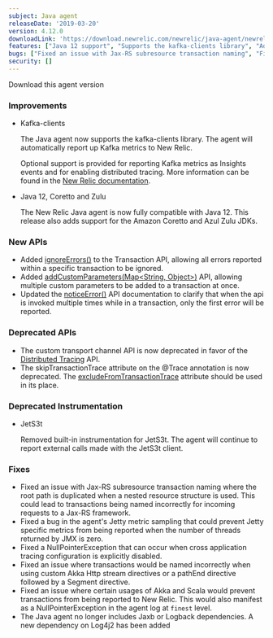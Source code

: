 ```yaml
---
subject: Java agent
releaseDate: '2019-03-20'
version: 4.12.0
downloadLink: 'https://download.newrelic.com/newrelic/java-agent/newrelic-agent/4.12.0/'
features: ["Java 12 support", "Supports the kafka-clients library", "Added ignoreErrors to the Transaction API", "Added new version of addCustomParameters API that accepts a Map", "Updated the noticeError API Javadoc to clarify behavior"]
bugs: ["Fixed an issue with Jax-RS subresource transaction naming", "Fixed a bug in the agent's Jetty metric sampling", "Fixed a NullPointerException that can occur when cross application tracing configuration is explicitly disabled", "Fixed an issue where transactions would be named incorrectly when using custom Akka Http stream directives or a pathEnd directive followed by a Segment directive", "Fixed an issue where certain usages of Akka and Scala would prevent transactions from being reported", "The Java agent no longer includes Jaxb or Logback dependencies. A new dependency on Log4j2 has been added."]
security: []
---
```


<ButtonGroup>
  <ButtonLink
    role="button"
    to="https://download.newrelic.com/newrelic/java-agent/newrelic-agent/4.12.0/"
    variant="primary"
  >
    Download this agent version
  </ButtonLink>
</ButtonGroup>

### Improvements

* Kafka-clients

  The Java agent now supports the kafka-clients library. The agent will automatically report up Kafka metrics to New Relic.

  Optional support is provided for reporting Kafka metrics as Insights events and for enabling distributed tracing. More information can be found in the [New Relic documentation](https://docs.newrelic.com/docs/agents/java-agent/instrumentation/instrument-kafka-message-queues).
* Java 12, Coretto and Zulu

  The New Relic Java agent is now fully compatible with Java 12. This release also adds support for the Amazon Coretto and Azul Zulu JDKs.

### New APIs

* Added [ignoreErrors()](https://newrelic.github.io/java-agent-api/javadoc/com/newrelic/api/agent/Transaction.html#ignoreErrors--) to the Transaction API, allowing all errors reported within a specific transaction to be ignored.
* Added [addCustomParameters(Map&lt;String, Object>)](https://newrelic.github.io/java-agent-api/javadoc/com/newrelic/api/agent/NewRelic.html#addCustomParameters-java.util.Map-) API, allowing multiple custom parameters to be added to a transaction at once.
* Updated the [noticeError()](https://newrelic.github.io/java-agent-api/javadoc/com/newrelic/api/agent/NewRelic.html#noticeError-java.lang.String-) API documentation to clarify that when the api is invoked multiple times while in a transaction, only the first error will be reported.

### Deprecated APIs

* The custom transport channel API is now deprecated in favor of the [Distributed Tracing](https://newrelic.github.io/java-agent-api/javadoc/com/newrelic/api/agent/DistributedTracePayload.html) API.
* The skipTransactionTrace attribute on the @Trace annotation is now deprecated. The [excludeFromTransactionTrace](https://newrelic.github.io/java-agent-api/javadoc/com/newrelic/api/agent/Trace.html#excludeFromTransactionTrace--) attribute should be used in its place.

### Deprecated Instrumentation

* JetS3t

  Removed built-in instrumentation for JetS3t. The agent will continue to report external calls made with the JetS3t client.

### Fixes

* Fixed an issue with Jax-RS subresource transaction naming where the root path is duplicated when a nested resource structure is used. This could lead to transactions being named incorrectly for incoming requests to a Jax-RS framework.
* Fixed a bug in the agent's Jetty metric sampling that could prevent Jetty specific metrics from being reported when the number of threads returned by JMX is zero.
* Fixed a NullPointerException that can occur when cross application tracing configuration is explicitly disabled.
* Fixed an issue where transactions would be named incorrectly when using custom Akka Http stream directives or a pathEnd directive followed by a Segment directive.
* Fixed an issue where certain usages of Akka and Scala would prevent transactions from being reported to New Relic. This would also manifest as a NullPointerException in the agent log at `finest` level.
* The Java agent no longer includes Jaxb or Logback dependencies. A new dependency on Log4j2 has been added
